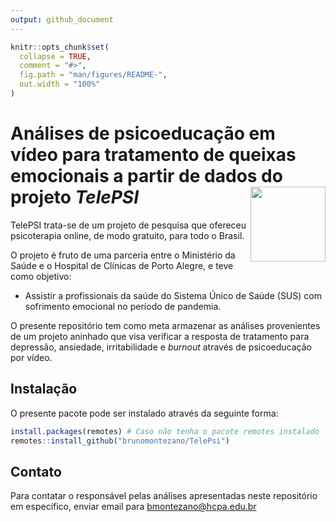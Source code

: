 ```yaml
---
output: github_document
---
```


<!-- README.md is generated from README.Rmd. Please edit that file -->

```r
knitr::opts_chunk$set(
  collapse = TRUE,
  comment = "#>",
  fig.path = "man/figures/README-",
  out.width = "100%"
)
```

# Análises de psicoeducação em vídeo para tratamento de queixas emocionais a partir de dados do projeto *TelePSI* <img src="man/figures/logo.png" align="right" width = "120px"/>


TelePSI trata-se de um projeto de pesquisa que ofereceu
psicoterapia online, de modo gratuito, para todo o Brasil.

O projeto é fruto de uma parceria entre o Ministério da Saúde e
o Hospital de Clínicas de Porto Alegre, e teve como objetivo:

- Assistir a profissionais da saúde do Sistema Único de Saúde
(SUS) com sofrimento emocional no período de pandemia.

O presente repositório tem como meta armazenar as análises
provenientes de um projeto aninhado que visa verificar a resposta
de tratamento para depressão, ansiedade, irritabilidade
e *burnout* através de psicoeducação por vídeo.

## Instalação

O presente pacote pode ser instalado através da seguinte forma:

```r
install.packages(remotes) # Caso não tenha o pacote remotes instalado
remotes::install_github("brunomontezano/TelePsi")
```


## Contato

Para contatar o responsável pelas análises apresentadas neste
repositório em específico, enviar email para
[bmontezano@hcpa.edu.br](mailto:bmontezano@hcpa.edu.br)
